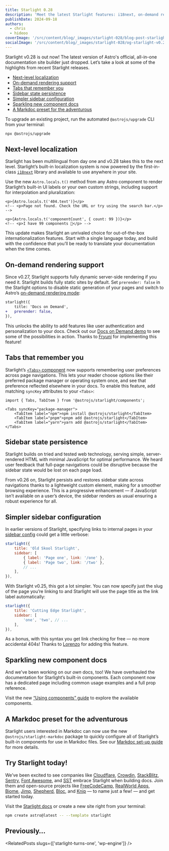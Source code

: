 ```yaml
---
title: Starlight 0.28
description: 'Meet the latest Starlight features: i18next, on-demand rendering support, sidebar persistence, smart tabs, and more for your docs.'
publishDate: 2024-09-18
authors:
  - chris
  - hideoo
coverImage: '/src/content/blog/_images/starlight-028/blog-post-starlight-v0.28.webp'
socialImage: '/src/content/blog/_images/starlight-028/og-starlight-v0.28.webp'
---
```


Starlight v0.28 is out now! The latest version of Astro's official, all-in-one documentation site builder just dropped. Let’s take a look at some of the highlights from recent Starlight releases.

- [Next-level localization](#next-level-localization)
- [On-demand rendering support](#on-demand-rendering-support)
- [Tabs that remember you](#tabs-that-remember-you)
- [Sidebar state persistence](#sidebar-state-persistence)
- [Simpler sidebar configuration](#simpler-sidebar-configuration)
- [Sparkling new component docs](#sparkling-new-component-docs)
- [A Markdoc preset for the adventurous](#a-markdoc-preset-for-the-adventurous)

To upgrade an existing project, run the automated `@astrojs/upgrade` CLI from your terminal:

```sh
npx @astrojs/upgrade
```

## Next-level localization

Starlight has been multilingual from day one and v0.28 takes this to the next level.
Starlight’s built-in localization system is now powered by the first-in-class [`i18next`](https://www.i18next.com/) library and available to use anywhere in your site.

Use the new `Astro.locals.t()` method from any Astro component to render Starlight’s built-in UI labels or your own custom strings, including support for interpolation and pluralization:

```astro
<p>{Astro.locals.t('404.text')}</p>
<!-- <p>Page not found. Check the URL or try using the search bar.</p> -->

<p>{Astro.locals.t('componentCount', { count: 99 })}</p>
<!-- <p>I have 99 components 🎉</p> -->
```

This update makes Starlight an unrivaled choice for out-of-the-box internationalization features.
Start with a single language today, and build with the confidence that you’ll be ready to translate your documentation when the time comes.

## On-demand rendering support

Since v0.27, Starlight supports fully dynamic server-side rendering if you need it. Starlight builds fully static sites by default. Set `prerender: false` in the Starlight options to disable static generation of your pages and switch to Astro’s [on-demand rendering mode](https://docs.astro.build/en/basics/rendering-modes/):

```diff title="astro.config.mjs" lang="js"
starlight({
	title: 'Docs on Demand',
+	prerender: false,
}),
```

This unlocks the ability to add features like user authentication and personalization to your docs. Check out our [Docs on Demand demo](https://starlight-ssr.netlify.app/) to see some of the possibilities in action. Thanks to [Fryuni](https://github.com/Fryuni) for implementing this feature!

## Tabs that remember you

Starlight’s [`<Tabs>` component](https://starlight.astro.build/guides/components/#tabs) now supports remembering user preferences across page navigations. This lets your reader choose options like their preferred package manager or operating system once, and see that preference reflected elsewhere in your docs. To enable this feature, add matching `syncKey` attributes to your `<Tabs>`:

```mdx title="src/content/docs/example.mdx" /syncKey=".+"/
import { Tabs, TabItem } from '@astrojs/starlight/components';

<Tabs syncKey="package-manager">
	<TabItem label="npm">npm install @astrojs/starlight</TabItem>
	<TabItem label="pnpm">pnpm add @astrojs/starlight</TabItem>
	<TabItem label="yarn">yarn add @astrojs/starlight</TabItem>
</Tabs>
```

## Sidebar state persistence

Starlight builds on tried and tested web technology, serving simple, server-rendered HTML with minimal JavaScript for optimal performance. We heard user feedback that full-page navigations could be disruptive because the sidebar state would be lost on each page load.

From v0.26 on, Starlight persists and restores sidebar state across navigations thanks to a lightweight custom element, making for a smoother browsing experience. This is a progressive enhancement — if JavaScript isn’t available on a user’s device, the sidebar renders as usual ensuring a robust experience for all.

## Simpler sidebar configuration

In earlier versions of Starlight, specifying links to internal pages in your [sidebar config](https://starlight.astro.build/guides/sidebar/) could get a little verbose:

```js title="astro.config.mjs" {4-6}
starlight({
	title: 'Old Skool Starlight',
	sidebar: [
		{ label: 'Page one', link: '/one' },
		{ label: 'Page two', link: '/two' },
		// ...
	],
}),
```

With Starlight v0.25, this got a lot simpler. You can now specify just the slug of the page you’re linking to and Starlight will use the page title as the link label automatically:

```js title="astro.config.mjs" {4}
starlight({
	title: 'Cutting Edge Starlight',
	sidebar: [
		'one', 'two', // ...
	],
}),
```

As a bonus, with this syntax you get link checking for free — no more accidental 404s! Thanks to [Lorenzo](https://github.com/lorenzolewis) for adding this feature.

## Sparkling new component docs

And we've been working on our *own* docs, too! We have overhauled the documentation for Starlight’s built-in components.
Each component now has a dedicated page including common usage examples and a full prop reference.

Visit the new [“Using components” guide](https://starlight.astro.build/components/using-components/) to explore the available components.

## A Markdoc preset for the adventurous

Starlight users interested in Markdoc can now use the new `@astrojs/starlight-markdoc` package to quickly configure all of Starlight’s built-in components for use in Markdoc files.
See our [Markdoc set-up guide](https://starlight.astro.build/guides/authoring-content/#markdoc) for more details.

## Try Starlight today!

We’ve been excited to see companies like [Cloudflare](https://developers.cloudflare.com/), [Crowdin](https://support.crowdin.com/), [StackBlitz](https://tutorialkit.dev/), [Sentry](https://spotlightjs.com/), [Font Awesome](https://docs.fontawesome.com/), and [SST](https://sst.dev/docs/) embrace Starlight when building docs. Join them and open-source projects like [FreeCodeCamp](https://contribute.freecodecamp.org/), [RealWorld Apps](https://www.realworld.how/), [Biome](https://biomejs.dev/), [Jimp](https://jimp-dev.github.io/jimp/), [Shepherd](https://docs.shepherdpro.com/), [Bloc](https://bloclibrary.dev/), and [Knip](https://knip.dev/) — to name just a few! — and get started today.

Visit the [Starlight docs](https://starlight.astro.build/) or create a new site right from your terminal:

```sh
npm create astro@latest -- --template starlight
```

## Previously…


<RelatedPosts slugs={['starlight-turns-one', 'wp-engine']} />
